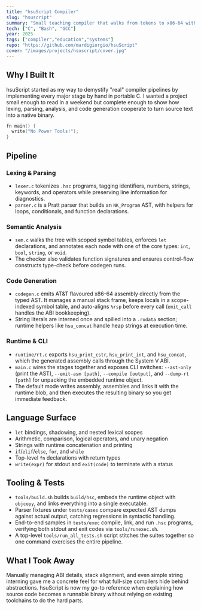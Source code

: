 ```yaml
---
title: "hsuScript Compiler"
slug: "hsuscript"
summary: "Small teaching compiler that walks from tokens to x86-64 with a bundled runtime."
tech: ["C", "Bash", "GCC"]
year: 2025
tags: ["compiler","education","systems"]
repo: "https://github.com/mardigiorgio/hsuScript"
cover: "/images/projects/hsuscript/cover.jpg"
---
```


## Why I Built It

hsuScript started as my way to demystify "real" compiler pipelines by implementing every major stage by hand in portable C. I wanted a project small enough to read in a weekend but complete enough to show how lexing, parsing, analysis, and code generation cooperate to turn source text into a native binary.

```c
fn main() {
  write("No Power Tools!");
}
```

## Pipeline

### Lexing & Parsing

- `lexer.c` tokenizes `.hsc` programs, tagging identifiers, numbers, strings, keywords, and operators while preserving line information for diagnostics.
- `parser.c` is a Pratt parser that builds an `NK_Program` AST, with helpers for loops, conditionals, and function declarations.

### Semantic Analysis

- `sem.c` walks the tree with scoped symbol tables, enforces `let` declarations, and annotates each node with one of the core types: `int`, `bool`, `string`, or `void`.
- The checker also validates function signatures and ensures control-flow constructs type-check before codegen runs.

### Code Generation

- `codegen.c` emits AT&T flavoured x86-64 assembly directly from the typed AST. It manages a manual stack frame, keeps locals in a scope-indexed symbol table, and auto-aligns `%rsp` before every call (`emit_call` handles the ABI bookkeeping).
- String literals are interned once and spilled into a `.rodata` section; runtime helpers like `hsu_concat` handle heap strings at execution time.

### Runtime & CLI

- `runtime/rt.c` exports `hsu_print_cstr`, `hsu_print_int`, and `hsu_concat`, which the generated assembly calls through the System V ABI.
- `main.c` wires the stages together and exposes CLI switches: `--ast-only` (print the AST), `--emit-asm [path]`, `--compile [output]`, and `--dump-rt [path]` for unpacking the embedded runtime object.
- The default mode writes assembly, assembles and links it with the runtime blob, and then executes the resulting binary so you get immediate feedback.

## Language Surface

- `let` bindings, shadowing, and nested lexical scopes
- Arithmetic, comparison, logical operators, and unary negation
- Strings with runtime concatenation and printing
- `if`/`elif`/`else`, `for`, and `while`
- Top-level `fn` declarations with return types
- `write(expr)` for stdout and `exit(code)` to terminate with a status

## Tooling & Tests

- `tools/build.sh` builds `build/hsc`, embeds the runtime object with `objcopy`, and links everything into a single executable.
- Parser fixtures under `tests/cases` compare expected AST dumps against actual output, catching regressions in syntactic handling.
- End-to-end samples in `tests/exec` compile, link, and run `.hsc` programs, verifying both stdout and exit codes via `tools/runexec.sh`.
- A top-level `tools/run_all_tests.sh` script stitches the suites together so one command exercises the entire pipeline.

## What I Took Away

Manually managing ABI details, stack alignment, and even simple string interning gave me a concrete feel for what full-size compilers hide behind abstractions. hsuScript is now my go-to reference when explaining how source code becomes a runnable binary without relying on existing toolchains to do the hard parts.
